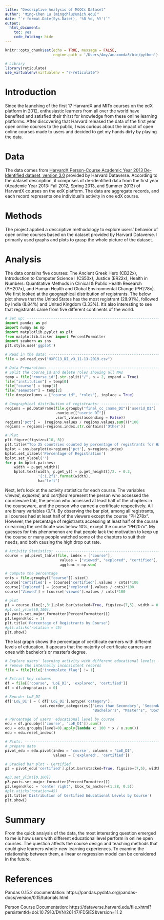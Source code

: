 ```yaml
---
title: "Descriptive Analysis of MOOCs Dataset"
author: "Ming-Chen Lu (mingchlu@umich.edu)"
date: "`r format.Date(Sys.Date(), '%B %d, %Y')`"
output: 
  html_document:
    toc: yes
    code_folding: hide
---
```


```r
knitr::opts_chunk$set(echo = TRUE, message = FALSE, 
                      engine.path = '/Users/Amy/anaconda3/bin/python')

# Library
library(reticulate)
use_virtualenv(virtualenv = "r-reticulate")
```

# **Introduction**
Since the launching of the first 17 HarvardX and MITx courses on the edX platform in 2012, enthusiastic learners from all over the world have benefited and satisfied their thirst for knowledge from these online learning platforms. After discovering that Harvard released the data of the first year open online courses to the public, I was curious about the impact of open online courses made to users and decided to get my hands dirty by playing the data. 

# **Data**
The data comes from [HarvardX Person-Course Academic Year 2013 De-Identified dataset, version 3.0](https://doi.org/10.7910/DVN/26147) provided by Harvard Dataverse. According to the dataset description, it comprises of de-identified data from the first year (Academic Year 2013: Fall 2012, Spring 2013, and Summer 2013) of HarvardX courses on the edX platform. The data are aggregate records, and each record represents one individual's activity in one edX course.

# **Methods**
The project applied a descriptive methodology to explore users' behavior of open online courses based on the dataset provided by Harvard Dataverse. I primarily used graphs and plots to grasp the whole picture of the dataset.

# **Analysis**
The data contains five courses: The Ancient Greek Hero (CB22x), Introduction to Computer Science I (CS50x), Justice (ER22x), Health in Numbers: Quantitative Methods in Clinical & Public Health Research (PH207x), and Human Health and Global Environmental Change (PH278x). We first looked at the geographical distribution of registrants. The below plot shows that the United States has the most registrant (28.91%), followed by India (8.84%) and United Kingdom (3.33%). It's also interesting to see that registrants came from five different continents of the world.

```python
# Set up: ----------------------------------------------------------------------
import pandas as pd
import numpy as np
import matplotlib.pyplot as plt
from matplotlib.ticker import PercentFormatter
import seaborn as sns
plt.style.use('ggplot')

# Read in the data: ------------------------------------------------------------
file = pd.read_csv("HXPC13_DI_v3_11-13-2019.csv")

# Data Preparation: ------------------------------------------------------------
# Split the course_id and delete roles showing all NAs
temp = file["course_id"].str.split("/", n = 2, expand = True)
file["institution"] = temp[0]
file["course"] = temp[1]
file["semester"] = temp[2]
file.drop(columns = ["course_id", "roles"], inplace = True)

# Geographical distribution of registrants: ------------------------------------
regions = pd.DataFrame(file.groupby("final_cc_cname_DI")['userid_DI']
                       .nunique(["userid_DI"])
                       .sort_values(ascending = False))
regions['pct'] =  (regions.values / regions.values.sum())*100
regions = regions[~regions.index.str.contains('Other')]

# Plot
plt.figure(figsize=(10, 8))
plt.title("Top 25 countries counted by percentage of registrants for HarvardX.")
bplot = sns.barplot(x=regions['pct'], y=regions.index)
bplot.set_xlabel('Percentage of Registration')
bplot.set_ylabel('')
for p in bplot.patches:
    width = p.get_width()
    bplot.text(width, p.get_y() + p.get_height()/2. + 0.2,
               '{:1.2f}'.format(width),
               ha="left")
```

Next, let's look at the activity statistics for each course. The variables *viewed*, *explored*, and *certified* represent the person who accessed the courseware tab, the person who accessed at least half of the chapters in the courseware, and the person who earned a certificate respectively. All are binary variables (0/1). By observing the bar plot, among all registrants, all courses had at least half of the viewers except the course "PH278x". However, the percentage of registrants accessing at least half of the course or earning the certificate was below 10%, except the course "PH207x". My guesses for this phenomenon are that people lack the motivation to keep up the course or many people watched some of the chapters to suit their needs, and both causing the high drop out rate.

```python
# Activity Statistics: ---------------------------------------------------------
course = pd.pivot_table(file, index = ["course"], 
                         values = ["viewed", "explored", "certified"],
                         aggfunc = np.sum)

# compute the percentage
cnts = file.groupby(["course"]).size()
course['Certified'] = (course['certified'].values / cnts)*100
course['Explored'] = (course['explored'].values / cnts)*100
course['Viewed'] = (course['viewed'].values / cnts)*100

# plot
p1 = course.iloc[:,3:].plot.bar(stacked=True, figsize=(7,5), width = 0.4)
#p1.set_ylim([0,100])
p1.yaxis.set_major_formatter(PercentFormatter())
p1.legend(loc = 1)
plt.title('Percentage of Registrants by Course')
#plt.xticks(rotation = 45)
plt.show()
```

The last graph shows the percentage of certificate earners with different levels of education. It appears that the majority of certificate earners are ones with bachelor's or master's degree.

```python
# Explore users' learning activity with different educational levels: -----------
# remove the internally inconsistent records
file = file[file['incomplete_flag'] != 1]

# Extract key columns
df = file[['course', 'LoE_DI', 'explored', 'certified']]
df = df.dropna(axis = 0)

# Reorder LoE_DI
df['LoE_DI'] = ( df['LoE_DI'].astype('category').
                cat.reorder_categories(['Less than Secondary', 'Secondary', 
                                        "Bachelor's", "Master's", 'Doctorate']) )

# Percentage of users' educational level by course
edu = df.groupby(['course', 'LoE_DI']).sum()
edu = edu.groupby(level=0).apply(lambda x: 100 * x / x.sum())
edu = edu.reset_index()

# Plots: --------------------------------------------------------------------------
# prepare data
pivot_edu = edu.pivot(index = 'course', columns = 'LoE_DI', 
                      values = ['explored', 'certified'])

# Stacked bar plot - Certified
p3 = pivot_edu['certified'].plot.bar(stacked=True, figsize=(7,5), width = 0.4)

#p3.set_ylim([0,100])
p3.yaxis.set_major_formatter(PercentFormatter())
p3.legend(loc = 'center right', bbox_to_anchor=(1.28, 0.5))
#plt.xticks(rotation=45)
plt.title('Distribution of Certified Educational Levels by Course')
plt.show()
```

# **Summary**
From the quick analysis of the data, the most interesting question emerged to me is how users with different educational level perform in online open courses. The question affects the course design and teaching methods that could give learners whole-new learning experiences. To examine the relationship between them, a linear or regression model can be considered in the future.

# **References**
Pandas 0.15.2 documentation: https://pandas.pydata.org/pandas-docs/version/0.15/tutorials.html

Person Course Documentation: https://dataverse.harvard.edu/file.xhtml?persistentId=doi:10.7910/DVN/26147/FD5IES&version=11.2


